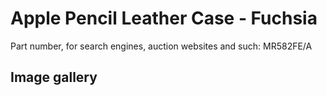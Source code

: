 
# Apple Pencil Leather Case - Fuchsia

Part number, for search engines, auction websites and such: MR582FE/A

## Image gallery

<div style={{ width: '100%', maxWidth: '768px' }}>
<GalleryComponent
    images={[
      {
        original: "/everysource/MR582.webp",
        thumbnail: "/everypreview/MR582.webp",
      },
      {
        original: "/everysource/MR582_AV1.webp",
        thumbnail: "/everypreview/MR582_AV1.webp",
      },
      {
        original: "/everysource/MR582_AV2.webp",
        thumbnail: "/everypreview/MR582_AV2.webp",
      }
    ]}
  />
</div>